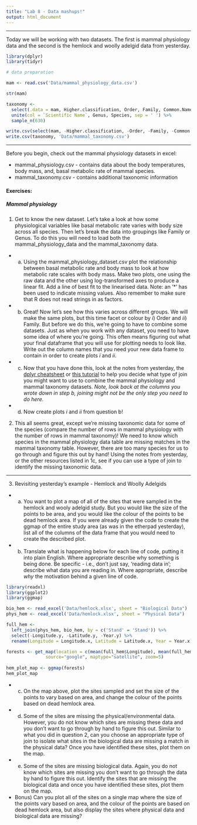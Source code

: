 ```yaml
---
title: "Lab 8 - Data mashups!"
output: html_document
---
```


--------------------------------------------------------------------------------

Today we will be working with two datasets. The first is mammal physiology data and the second is the hemlock and woolly adelgid data from yesterday. 


```r
library(dplyr)
library(tidyr)

# data preparation

mam <- read.csv('Data/mammal_physiology_data.csv')

str(mam)

taxonomy <- 
  select(.data = mam, Higher.classification, Order, Family, Common.Name, Genus, Species) %>%
  unite(col = `Scientific Name`, Genus, Species, sep = ' ') %>% 
  sample_n(630)

write.csv(select(mam, -Higher.classification, -Order, -Family, -Common.Name), 'Data/mammal_physiology.csv')
write.csv(taxonomy, 'Data/mammal_taxonomy.csv')

```

--------------------------------------------------------------------------------

Before you begin, check out the mammal physiology datasets in excel:

* mammal_physiology.csv - contains data about the body temperatures, body mass, and, basal metabolic rate of mammal species.
* mammal_taxonomy.csv - contains additional taxonomic information


#### Exercises:

##### Mammal physiology

1. Get to know the new dataset. Let's take a look at how some physiological variables like basal metabolic rate varies with body size across all species. Then let's break the data into groupings like Family or Genus. To do this you will need to load both the mammal_physiology_data and the mammal_taxonomy data. 

* a) Using the mammal_physiology_dataset.csv plot the relationship between basal metabolic rate and body mass to look at how metabolic rate scales with body mass. Make two plots, one using the raw data and the other using log-transformed axes to produce a linear fit. Add a line of best fit to the linearised data. Note: an '*' has been used to indicate missing values. Also remember to make sure that R does not read strings in as factors. 

* b) Great! Now let's see how this varies across different groups. We will make the same plots, but this time facet or colour by *i*) Order and *ii*) Family. But before we do this, we're going to have to combine some datasets. Just as when you work with any dataset, you need to have some idea of where you're going. This often means figuring out what your final dataframe that you will use for plotting needs to look like. Write out the column names that you need your new data frame to contain in order to create plots *i* and *ii*. 

* c) Now that you have done this, look at the notes from yesterday, the [dplyr cheatsheet](https://www.rstudio.com/wp-content/uploads/2015/02/data-wrangling-cheatsheet.pdf) or [this tutorial](https://cran.r-project.org/web/packages/dplyr/vignettes/two-table.html) to help you decide what type of join you might want to use to combine the mammal physiology and mammal taxonomy datasets. *Note, look back at the columns you wrote down in step b, joining might not be the only step you need to do here.*

* d) Now create plots *i* and *ii* from question b!

2. This all seems great, except we're missing taxonomic data for some of the species (compare the number of rows in mammal physiology with the number of rows in mammal taxonomy)! We need to know which species in the mammal physiology data table are missing matches in the mammal taxonomy table. However, there are too many species for us to go through and figure this out by hand! Using the notes from yesterday, or the other resources listed in 1c, see if you can use a type of join to identify the missing taxonomic data.

--------------------------------------------------------------------------------

3. Revisiting yesterday's example - Hemlock and Woolly Adelgids

* a) You want to plot a map of all of the sites that were sampled in the hemlock and wooly adelgid study. But you would like the size of the points to be area, and you would like the colour of the points to be dead hemlock area. If you were already given the code to create the ggmap of the entire study area (as was in the etherpad yesterday), list all of the columns of the data frame that you would need to create the described plot. 

* b) Translate what is happening below for each line of code, putting it into plain English. Where appropriate describe why something is being done. Be specific - i.e., don't just say, 'reading data in'; describe what data you are reading in. Where appropriate, describe *why* the motivation behind a given line of code. 

```r

library(readxl)
library(ggplot2)
library(ggmap)

bio_hem <- read_excel('Data/hemlock.xlsx', sheet = "Biological Data")
phys_hem <- read_excel('Data/hemlock.xlsx', sheet = "Physical Data")

full_hem <- 
  left_join(phys_hem, bio_hem, by = c('Stand' = 'Stand')) %>% 
  select(-Longitude.y, -Latitude.y, -Year.y) %>% 
  rename(Longitude = Longitude.x, Latitude = Latitude.x, Year = Year.x)

forests <- get_map(location = c(mean(full_hem$Longitude), mean(full_hem$Latitude)),
               source="google", maptype="satellite", zoom=5)
               
hem_plot_map <- ggmap(forests)
hem_plot_map

```

* c) On the map above, plot the sites sampled and set the size of the points to vary based on area, and change the colour of the points based on dead hemlock area.

* d) Some of the sites are missing the physical/environmental data. However, you do not know which sites are missing these data and you don't want to go through by hand to figure this out. Similar to what you did in question 2, can you choose an appropriate type of join to isolate what sites in the biological data are missing a match in the physical data? Once you have identified these sites, plot them on the map.

* e) Some of the sites are missing biological data. Again, you do not know which sites are missing you don't want to go through the data by hand to figure this out. Identify the sites that are missing the biological data and once you have identified these sites, plot them on the map.

* Bonus) Can you plot all of the sites on a single map where the size of the points vary based on area, and the colour of the points are based on dead hemlock area, but also display the sites where physical data and biological data are missing?
